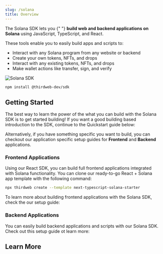 ```yaml
---
slug: /solana
title: Overview
---
```



<div className="heroGrid" style={{ alignItems: "flex-start" }}>
  <div style={{ width: "86%" }}>
    <p style={{ marginTop: "8px" }}>
      The Solana SDK lets you {" "}
      <strong>build web and backend applications on Solana</strong> using
      JavaScript, TypeScript, and React.
    </p>
    <p>
      These tools enable you to easily build apps and scripts to:
    </p>
    <ul>
      <li>Interact with any Solana program from any website or backend</li>
      <li>Create your own tokens, NFTs, and drops</li>
      <li>Interact with any existing tokens, NFTs, and drops</li>
      <li>Make wallet actions like transfer, sign, and verify</li>
    </ul>

  </div>
  <p style={{ marginTop: "-16px" }}>
    <div className="col col--12">
      <img
        src="/assets/solana_tw.png"
        alt="Solana SDK"
        style={{ width: "400px" }}
      />
    </div>
  </p>
</div>

```bash npm2yarn
npm install @thirdweb-dev/sdk
```

## Getting Started

The best way to learn the power of the what you can build with the Solana SDK is to get started building! If you want a good building based introduction to the SDK, continue to the Quickstart guide below:

<div className="row" style={{ marginBottom: 12 }}>
  <div className="col col--12" style={{ padding: 8 }}>
    <QuickstartCard
      name="Quickstart"
      link="/solana/quickstart"
      description="A quick building-based introduction to the Solana SDK"
      image="/assets/icons/education.png"
    />
  </div>
</div>

Alternatively, if you have something specific you want to build, you can checkout our application specific setup guides for **Frontend** and **Backend** applications.

### Frontend Applications

Using our React SDK, you can build full frontend applications integrated with Solana functionality. You can clone our ready-to-go React + Solana app template with the following command:

```bash
npx thirdweb create --template next-typescript-solana-starter
```

To learn more about building frontend applications with the Solana SDK, check the our setup guide:

<div className="row">
  <div className="col col--12" style={{ padding: 8 }}>
    <QuickstartCard
      name="Frontend Setup"
      link="/solana/setup/frontend"
      description="A simple setup guide for building frontned apps using the Solana SDK with React"
      image="/assets/languages/react.png"
    />
  </div>
</div>

### Backend Applications

You can easily build backend applications and scripts with our Solana SDK. Check out this setup guide ot learn more:

<div className="row">
  <div className="col col--12" style={{ padding: 8 }}>
    <QuickstartCard
      name="Backend & Scripting Setup"
      link="/solana/setup/backend"
      description="A simple setup guide for building backend apps and scripts with the Solana SDK"
      image="/assets/languages/javascript.png"
    />
  </div>
</div>

## Learn More

<div className="row" style={{ marginTop: 24 }}>
  <div className="col col--6" style={{ padding: 8 }}>
    <QuickstartCard
      name="Usage Examples"
      link="https://solana-hub.thirdweb-example.com/"
      description="View full applications built with the Solana SDK at our Solana Hub"
      image="/assets/icons/nft.png"
    />
  </div>
  <div className="col col--6" style={{ padding: 8 }}>
    <QuickstartCard
      name="API Reference"
      link="https://portal.thirdweb.com/solana-sdk"
      description="View the full API Reference for our TypeScript Solana SDK"
      image="/assets/icons/education.png"
    />
  </div>
</div>
